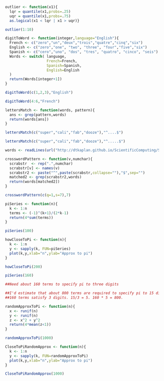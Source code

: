 ```r
outlier <- function(x1){
  lqr = quantile(x1,probs=.25)
  uqr = quantile(x1,probs=.75)
  as.logical(x1 < lqr | x1 > uqr)}

outlier(1:10)

digitToWord <- function(integer,language="English"){
  French <- c("zero","un","deux","trois","quatre","cinq","six")
  English <- c("zero","one", "two", "three", "four","five","six")
  Spanish <- c("cero","uno", "dos", "tres", "quatro", "cinco", "seis")
  Words <- switch( language, 
                   French=French,
                   Spanish=Spanish,
                   English=English
  ) 
  return(Words[integer+1])
}

digitToWord(c(1,2,3),"English")

digitToWord(4:6,"French")

lettersMatch <- function(words, pattern){
  ans <- grep(pattern,words)
  return(words[ans])
}

lettersMatch(c("super","cali","fab","dooze"),"^....$")

lettersMatch(c("super","cali","fab","dooze"),"^.....$")

words <- readLines(url("http://dtkaplan.github.io/ScientificComputing/Syllabus/Daily/Day-07/word_list_moby_crossword-flat/word_list_moby_crossword.flat.txt"))

crosswordPattern <- function(v,numchar){
  scrabstr  <- rep(".",numchar)
  scrabstr[v] <- names(v)
  scrabstr2 <- paste("^",paste(scrabstr,collapse=""),"$",sep="")
  matched2 <- grep(scrabstr2,words)
  return(words[matched2])
}

crosswordPattern(c(q=1,s=7),7)

piSeries <- function(n){
  k <- 1:n
  terms <- (-1)^(k+1)/(2*k-1)
  return(4*sum(terms))
}

piSeries(100)

howCloseToPi <- function(n){
  k <- 1:n
  y <- sapply(k, FUN=piSeries)
  plot(k,y,xlab="n",ylab="Approx to pi")
}

howCloseToPi(200)

piSeries(160)

##Need about 160 terms to specify pi to three digits

##I'd estimate that about 800 terms are required to specify pi to 15 digits.
##160 terms satisfy 3 digits. 15/3 = 5. 160 * 5 = 800.

randomApproxToPi <- function(n){
  x <- runif(n)
  y <- runif(n)
  z <- x^2 + y^2
  return(4*mean(z<1))
}

randomApproxToPi(1000)

CloseToPiRandomApprox <- function(n){
  k <- 1:n
  y <- sapply(k, FUN=randomApproxToPi)
  plot(k,y,xlab="n",ylab="Approx to pi")
}

CloseToPiRandomApprox(1000)
```